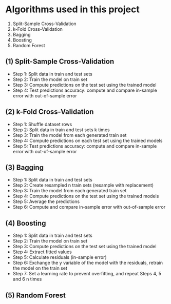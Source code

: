 # Algorithms used in this project

(1) Split-Sample Cross-Validation
(2) k-Fold Cross-Validation
(3) Bagging
(4) Boosting
(5) Random Forest

## (1) Split-Sample Cross-Validation

-   Step 1: Split data in train and test sets
-   Step 2: Train the model on train set
-   Step 3: Compute predictions on the test set using the trained model
-   Step 4: Test predictions accuracy: compute and compare in-sample error with out-of-sample error

## (2) k-Fold Cross-Validation

-   Step 1: Shuffle dataset rows
-   Step 2: Split data in train and test sets k times
-   Step 3: Train the model from each generated train set
-   Step 4: Compute predictions on each test set using the trained models
-   Step 5: Test predictions accuracy: compute and compare in-sample error with out-of-sample error 

## (3) Bagging

-   Step 1: Split data in train and test sets
-   Step 2: Create resampled n train sets (resample with replacement)
-   Step 3: Train the model from each generated train set
-   Step 4: Compute predictions on the test set using the trained models
-   Step 5: Average the predictions
-   Step 6: Compute and compare in-sample error with out-of-sample error

## (4) Boosting

-   Step 1: Split data in train and test sets
-   Step 2: Train the model on train set
-   Step 3: Compute predictions on the test set using the trained model
-   Step 4: Extract fitted values
-   Step 5: Calculate residuals (in-sample error)
-   Step 6: Exchange the y variable of the model with the residuals, retrain the model on the train set
-   Step 7: Set a learning rate to prevent overfitting, and repeat Steps 4, 5 and 6 n times

## (5) Random Forest
